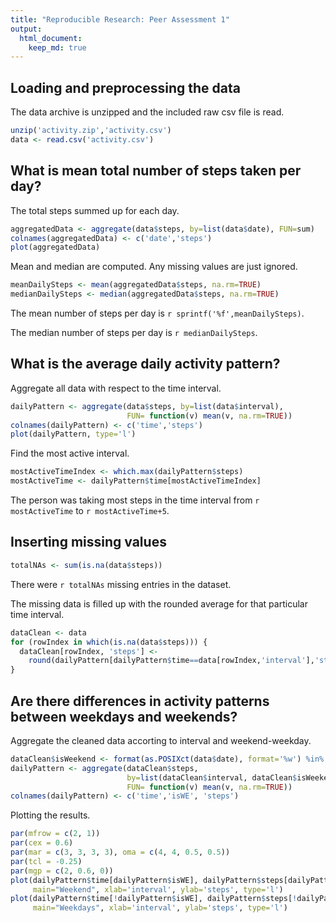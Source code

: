 ```yaml
---
title: "Reproducible Research: Peer Assessment 1"
output: 
  html_document:
    keep_md: true
---
```



## Loading and preprocessing the data

The data archive is unzipped and the included raw csv file is read.

```r
unzip('activity.zip','activity.csv')
data <- read.csv('activity.csv')
```

## What is mean total number of steps taken per day?

The total steps summed up for each day.

```r
aggregatedData <- aggregate(data$steps, by=list(data$date), FUN=sum)
colnames(aggregatedData) <- c('date','steps')
plot(aggregatedData)
```

Mean and median are computed. Any missing values are just ignored.

```r
meanDailySteps <- mean(aggregatedData$steps, na.rm=TRUE)
medianDailySteps <- median(aggregatedData$steps, na.rm=TRUE)
```

The mean number of steps per day is `r sprintf('%f',meanDailySteps)`.

The median number of steps per day is `r medianDailySteps`.

## What is the average daily activity pattern?

Aggregate all data with respect to the time interval.
```r
dailyPattern <- aggregate(data$steps, by=list(data$interval), 
                          FUN= function(v) mean(v, na.rm=TRUE))
colnames(dailyPattern) <- c('time','steps')
plot(dailyPattern, type='l')
```

Find the most active interval.

```r
mostActiveTimeIndex <- which.max(dailyPattern$steps)
mostActiveTime <- dailyPattern$time[mostActiveTimeIndex]
```

The person was taking most steps in the time interval from `r mostActiveTime` to `r mostActiveTime+5`.

## Inserting missing values

```r
totalNAs <- sum(is.na(data$steps))
```

There were `r totalNAs` missing entries in the dataset.

The missing data is filled up with the rounded average for that particular time interval.

```r
dataClean <- data
for (rowIndex in which(is.na(data$steps))) {
  dataClean[rowIndex, 'steps'] <- 
    round(dailyPattern[dailyPattern$time==data[rowIndex,'interval'],'steps'])
}
```

## Are there differences in activity patterns between weekdays and weekends?

Aggregate the cleaned data accorting to interval and weekend-weekday.

```r
dataClean$isWeekend <- format(as.POSIXct(data$date), format='%w') %in% c(0,6)
dailyPattern <- aggregate(dataClean$steps, 
                          by=list(dataClean$interval, dataClean$isWeekend), 
                          FUN= function(v) mean(v, na.rm=TRUE))
colnames(dailyPattern) <- c('time','isWE', 'steps')
```

Plotting the results.

```r
par(mfrow = c(2, 1))
par(cex = 0.6)
par(mar = c(3, 3, 3, 3), oma = c(4, 4, 0.5, 0.5))
par(tcl = -0.25)
par(mgp = c(2, 0.6, 0))
plot(dailyPattern$time[dailyPattern$isWE], dailyPattern$steps[dailyPattern$isWE], 
     main="Weekend", xlab='interval', ylab='steps', type='l')
plot(dailyPattern$time[!dailyPattern$isWE], dailyPattern$steps[!dailyPattern$isWE], 
     main="Weekdays", xlab='interval', ylab='steps', type='l')
```

